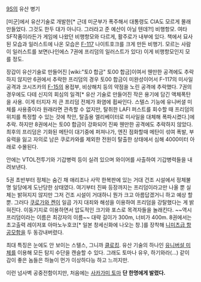 [[9S]]의 유산 병기

[미군]에서 유산기술로 개발한[* 근데 미군부가 폭주해서 대통령도 CIA도 모르게 몰래 만들었다. 그것도 한두 대가 아니다. 그러라고 준 예산이 아닐 텐데?!] 비행항모. 여타 SF작품이라든가 게임에 나왔던 비행항모와 다르게, 활주로가 내부에 있다. 책에서 묘사된 모습과 일러스트에 나온 모습은 [[F-117]] 나이트호크를 크게 만든 비행기. 모르는 사람이 일러스트를 보면(나인에스 7권에 프리덤의 일러스트가 있다) 이게 비행항모인지 모를 정도.

장갑이 유산기술로 만들어진 [wiki:"토0 합금" 토00 합금]이여서 웬만한 공격에도 추락하지 않지만 6권에서 추락한 프리덤의 경우 토00 합금이 미완성이어서 F-117의 미사일 공격과 코시즈카의 [[F-15]]의 용접부, 비상해치 등의 약점을 노린 공격에 추락했다. 7권의 경우에도 다테 신지의 회심의 일격[* 유산 기술로 만들어진 작은 용기에 담긴 액체폭탄을 사용. 이게 터지자 저 큰 프리덤 전체가 화염에 휩싸인다. 스텔스 기능에 유니버셜 미체를 사용중이라 원래라면 관측할 수 없지만, 탈취한 LAFI 퍼스트를 회수할 때 프리덤의 위치를 특정할 수 있는 것에 착안, 탈출용 엘리베이터로 미사일을 대체해 폭파시켰다.]에 추락. 하지만 8권에서는 토00 합금이 강화되어 진짜 웬만한 공격에도 추락하지 않았다. 최후의 프리덤은 기화된 메탄이 대기중에 퍼져나가, 엔진 점화할때 메탄이 섞여 폭발, 부유력을 잃고 자의로 남은 쿠로카와를 제외한 전원이 탈출한 상태에서 심해 4000미터 아래로 수몰된다.

안에는 VTOL전투기와 기갑병력 등이 실려 있으며 와이어를 사출하여 기갑병력들을 내려보낸다.

5권 초반부터 정체는 숨긴 채 애리조나 사막 한복판에 있는 거대 건조 시설에서 정체불명 일당에게 도난당한 상태였다. 여기부터 진짜 등장까지는 프리덤이라고만 나올 뿐 실체는 밝혀지지 않지만 그저 건조 시설이 거대하니 뭔가 크고 아름답겠거니 하고 예상 할 뿐.
그러다 [[쿠로가와 켄]]이 일곱 가지 대죄와 해성을 이용하여 프리덤을 강탈했다는 게 밝혀진다.  이동기지로 이용하면서 압도적인 크기와 포스로 목격자들을 놀래킨다. ~~역시 프리덤이라는 이름은 최강자의 이름~~ 대략 길이가 300m, 너비가 400m. 8권에서는 초고출력 레이저포 아마노누호코[* 일본 창세신화에 나오는 창.]를 장착해 [[니미츠급 항공모함]]을 두 동강내버렸다. 

최대 특징은 눈에도 안 보이는 스텔스, 그니까 [[클로킹]]. 유산 기술의 하나인 [[유니버설 미체]]를 이용해 모든 탐지 수단을 캔슬할 수 있다. 그래도 토마나 유우, 하기와라(...) 같이 감이 좋은 놈들은 하늘이 먼가 이상하다능 하고 느끼지만.

이런 넘사벽 공중전함이지만, 처음에는 [[사카가미 토마]] '''단 한명에게 발렸다.'''

